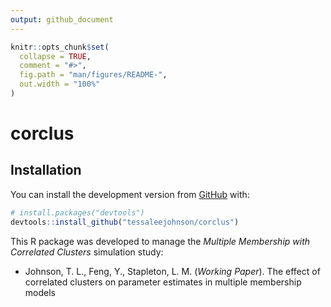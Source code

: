 ```yaml
---
output: github_document
---
```


<!-- README.md is generated from README.Rmd. Please edit that file -->

```r
knitr::opts_chunk$set(
  collapse = TRUE,
  comment = "#>",
  fig.path = "man/figures/README-",
  out.width = "100%"
)
```

# corclus

<!-- badges: start -->
<!-- badges: end -->

## Installation

You can install the development version from [GitHub](https://github.com/) with:

``` r
# install.packages("devtools")
devtools::install_github("tessaleejohnson/corclus")
```

This R package was developed to manage the _Multiple Membership with Correlated Clusters_ simulation study:

* Johnson, T. L., Feng, Y., Stapleton, L. M. (_Working Paper_). The effect of correlated clusters on parameter estimates in multiple membership models
